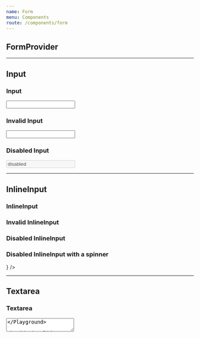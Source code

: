 ```yaml
---
name: Form
menu: Components
route: /components/form
---
```



## **FormProvider**



---



## **Input**

<Props of={Input} />


### Input

<Playground>
  <InputWrapper>
    <Input />
  </InputWrapper>
</Playground>


### Invalid Input

<Playground>
  <InputWrapper>
    <Input invalid={true} />
  </InputWrapper>
</Playground>


### Disabled Input

<Playground>
  <InputWrapper>
    <Input disabled={true} value="disabled" />
  </InputWrapper>
</Playground>



---



## **InlineInput**

<Props of={InlineInput} />


### InlineInput

<Playground>
  <InputWrapper>
    <InlineInput placeholder="Hover here"/>
  </InputWrapper>
</Playground>


### Invalid InlineInput

<Playground>
  <InputWrapper>
    <InlineInput invalid={true} />
  </InputWrapper>
</Playground>


### Disabled InlineInput

<Playground>
  <InputWrapper>
    <InlineInput disabled={true} value="disabled" />
  </InputWrapper>
</Playground>


### Disabled InlineInput with a spinner

<Playground>
  <InputWrapper>
    <InlineInput
      disabled={true}
      submitting={true}
      renderSpinner={<Spinner color="#ccc" />}
    />
  </InputWrapper>
</Playground>



---



## **Textarea**

<Props of={Textarea} />


### Textarea

<Playground>
  <Textarea />
</Playground>


### Invalid Textarea

<Playground>
  <Textarea invalid={true} />
</Playground>


### Disabled Textarea

<Playground>
  <Textarea disabled={true} />
</Playground>



---



## **Select**

<Props of={Select} />


### Select

<Playground>
  <InputWrapper>
    <Select>
      <ColorBox bgColor="neutral" as="option">option one</ColorBox>
      <ColorBox bgColor="neutral" as="option">option two</ColorBox>
    </Select>
  </InputWrapper>
</Playground>


### Invalid Select

<Playground>
  <InputWrapper>
    <Select invalid={true}>
      <ColorBox bgColor="neutral" as="option">option one</ColorBox>
      <ColorBox bgColor="neutral" as="option">option two</ColorBox>
    </Select>
  </InputWrapper>
</Playground>


### Disabled Select

<Playground>
  <InputWrapper>
    <Select disabled={true}>
      <ColorBox bgColor="neutral" as="option">option one</ColorBox>
      <ColorBox bgColor="neutral" as="option">option two</ColorBox>
    </Select>
  </InputWrapper>
</Playground>



---



## **Radio**

<Props of={Radio} />


### Radio

<Playground>
  <Radio />
</Playground>


### Invalid Radio

<Playground>
  <Radio invalid={true} />
</Playground>


### Disabled Radio

<Playground>
  <Radio disabled={true} />
  <Radio checked={true} disabled={true} />
</Playground>



---



## **CheckBox**

<Props of={CheckBox} />


### CheckBox

<Playground>
  <CheckBox />
</Playground>


### Invalid CheckBox

<Playground>
  <CheckBox invalid={true} />
</Playground>


### Disabled CheckBox

<Playground>
  <CheckBox disabled={true} />
  <CheckBox checked={true} disabled={true} />
</Playground>



---



## **Toggle**

<Props of={Toggle} />


### Toggle

<Playground>
  <InputWrapper maxWidth={70}>
    <Toggle onChange={() => {}} />
  </InputWrapper>
</Playground>


### Disabled Toggle

<Playground>
  <InputWrapper maxWidth={70}>
    <Toggle disabled={true} onChange={() => {}} />
  </InputWrapper>
</Playground>


### Toggle with a custom height

<Playground>
  <InputWrapper maxWidth={70}>
    <Toggle h={24} onChange={() => {}} />
  </InputWrapper>
</Playground>
